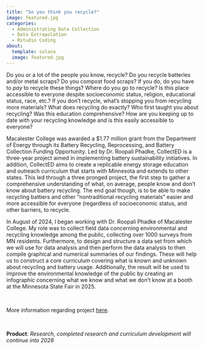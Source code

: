 ```yaml
---
title: "So you think you recycle?" 
image: featured.jpg
categories:
  - Administrating Data Collection
  - Data Extrapolation
  - Rstudio Coding 
about: 
  template: solana
  image: featured.jpg
---
```



Do you or a lot of the people you know, recycle? Do you recycle batteries and/or metal scraps? Do you compost food scraps? If you do, do you have to *pay* to recycle these things? Where do you go to recycle? Is this place accessible to everyone despite socioeconomic status, religion, educational status, race, etc.? If you don't recycle, what's stopping you from recycling more materials? What does recycling do exactly? Who first taught you about recycling? Was this education comprehensive? How are you keeping up to date with your recycling knowledge and is this easily accessible to everyone?  

Macalester College was awarded a $1.77 million grant from the Department of Energy through its Battery Recycling, Reprocessing, and Battery Collection Funding Opportunity. Led by Dr. Roopali Phadke, CollectED is a three-year project aimed in implementing battery sustainability initiatives. In addition, CollectED aims to create a replicable energy storage education and outreach curriculum that starts with Minnesota and extends to other states. This led through a three pronged project, the first step to gather a comprehensive understanding of what, on average, people know and don't know about battery recycling. The end goal though, is to be able to make recycling battiers and other "nontraditional recycling materials" easier and more accessible for everyone (regardless of socioeconomic status, and other barriers, to recycle.  

In August of 2024, I began working with Dr. Roopali Phadke of Macalester College. My role was to collect field data concerning environmental and recycling knowledge among the public, collecting over 1000 surveys from MN residents. Furthermore, to design and structure a data set from which we will use for data analysis and then perform the data analysis to then compile graphical and numerical summaries of our findings. These will help us to construct a core curriculum covering what is known and unknown about recycling and battery usage. Additionally, the result will be used to improve the environmental knowledge of the public by creating an infographic concerning what we know and what we don't know at a booth at the Minnesota State Fair in 2025.

\ 

More information regarding project [here](https://www.macalester.edu/news/2024/04/department-of-energy-awards-1-8-million-grant-to-macalester-led-project-on-battery-recycling/).

\

**Product**: *Research, completed research and curriculum development will continue into 2028*